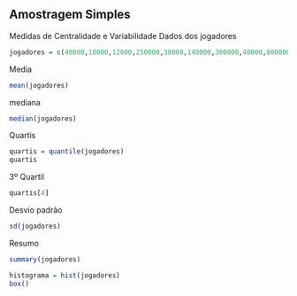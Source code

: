 Amostragem Simples
---
Medidas de Centralidade e Variabilidade
Dados dos jogadores
```{r}
jogadores = c(40000,18000,12000,250000,30000,140000,300000,40000,800000)
```
Media
```{r}
mean(jogadores)
```
mediana
```{r}
median(jogadores)
```
Quartis
```{r}
quartis = quantile(jogadores)
quartis
```
3º Quartil
```{r}
quartis[4]
```
Desvio padrão
```{r}
sd(jogadores)
```
Resumo
```{r}
summary(jogadores)
```
```{r}
histograma = hist(jogadores)
box()
```

